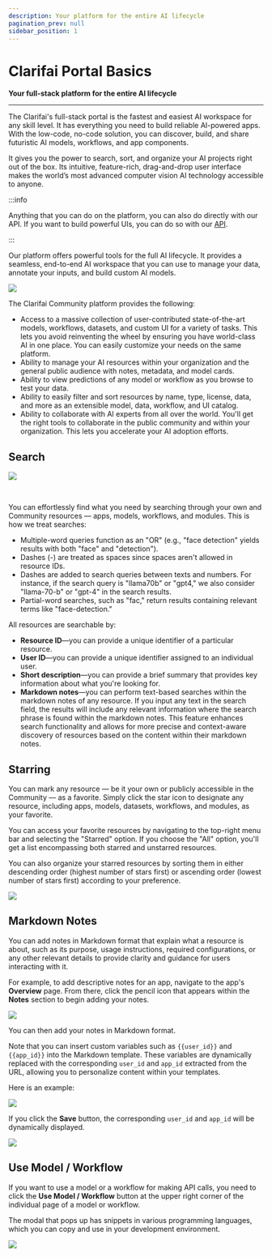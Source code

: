 ```yaml
---
description: Your platform for the entire AI lifecycle
pagination_prev: null
sidebar_position: 1
---
```


# Clarifai Portal Basics

**Your full-stack platform for the entire AI lifecycle**
<hr />

The Clarifai's full-stack portal is the fastest and easiest AI workspace for any skill level. It has everything you need to build reliable AI-powered apps. With the low-code, no-code solution, you can discover, build, and share futuristic AI models, workflows, and app components.

It gives you the power to search, sort, and organize your AI projects right out of the box. Its intuitive, feature-rich, drag-and-drop user interface makes the world’s most advanced computer vision AI technology accessible to anyone.

:::info

Anything that you can do on the platform, you can also do directly with our API. If you want to build powerful UIs, you can do so with our [API](https://docs.clarifai.com/api-guide/api-overview/).

:::

Our platform offers powerful tools for the full AI lifecycle. It provides a seamless, end-to-end AI workspace that you can use to manage your data, annotate your inputs, and build custom AI models.

![](/img/community_2/general_image_recognition_model.png)

The Clarifai Community platform provides the following:

- Access to a massive collection of user-contributed state-of-the-art models, workflows, datasets, and custom UI for a variety of tasks. This lets you avoid reinventing the wheel by ensuring you have world-class AI in one place. You can easily customize your needs on the same platform.  
- Ability to manage your AI resources within your organization and the general public audience with notes, metadata, and model cards.
- Ability to view predictions of any model or workflow as you browse to test your data. 
- Ability to easily filter and sort resources by name, type, license, data, and more as an extensible model, data, workflow, and UI catalog. 
- Ability to collaborate with AI experts from all over the world. You'll get the right tools to collaborate in the public community and within your organization. This lets you accelerate your AI adoption efforts. 

## Search

![](/img/community_2/search_community_resources.png)

<br />

You can effortlessly find what you need by searching through your own and Community resources — apps, models, workflows, and modules. This is how we treat searches:

- Multiple-word queries function as an "OR" (e.g., "face detection" yields results with both "face" and "detection"). 
- Dashes (-) are treated as spaces since spaces aren't allowed in resource IDs. 
- Dashes are added to search queries between texts and numbers. For instance, if the search query is "llama70b" or "gpt4," we also consider "llama-70-b" or "gpt-4" in the search results.
- Partial-word searches, such as "fac," return results containing relevant terms like "face-detection."

All resources are searchable by:

- **Resource ID**—you can provide a unique identifier of a particular resource. 
- **User ID**—you can provide a unique identifier assigned to an individual user. 
- **Short description**—you can provide a brief summary that provides key information about what you're looking for. 
- **Markdown notes**—you can perform text-based searches within the markdown notes of any resource. If you input any text in the search field, the results will include any relevant information where the search phrase is found within the markdown notes. This feature enhances search functionality and allows for more precise and context-aware discovery of resources based on the content within their markdown notes.

## Starring

You can mark any resource — be it your own or publicly accessible in the Community — as a favorite. Simply click the star icon to designate any resource, including apps, models, datasets, workflows, and modules, as your favorite.

You can access your favorite resources by navigating to the top-right menu bar and selecting the "Starred" option. If you choose the "All" option, you'll get a list encompassing both starred and unstarred resources. 

You can also organize your starred resources by sorting them in either descending order (highest number of stars first) or ascending order (lowest number of stars first) according to your preference.

![](/img/community_2/starring_resources.png)

## Markdown Notes

You can add notes in Markdown format that explain what a resource is about, such as its purpose, usage instructions, required configurations, or any other relevant details to provide clarity and guidance for users interacting with it. 

For example, to add descriptive notes for an app, navigate to the app's **Overview** page. From there, click the pencil icon that appears within the **Notes** section to begin adding your notes.

![](/img/community_2/markdown_notes.png)

You can then add your notes in Markdown format.

Note that you can insert custom variables such as `{{user_id}}` and `{{app_id}}` into the Markdown template. These variables are dynamically replaced with the corresponding `user_id` and `app_id` extracted from the URL, allowing you to personalize content within your templates.

Here is an example:

![](/img/community_2/markdown_notes_1.png)

If you click the **Save** button, the corresponding `user_id` and `app_id` will be dynamically displayed. 

![](/img/community_2/markdown_notes_3.png)

## Use Model / Workflow

If you want to use a model or a workflow for making API calls, you need to click the **Use Model / Workflow** button at the upper right corner of the individual page of a model or workflow.

The modal that pops up has snippets in various programming languages, which you can copy and use in your development environment.

![](/img/community_2/use_model_workflow.png)



<DocCardList items={useCurrentSidebarCategory().items}/>